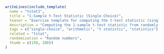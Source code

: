 ```r
writeLines(include_template(
  name = "tstat2",
  title = "1-Sample t-Test Statistic (Single-Choice)",
  teaser = "Exercise template for computing the t-test statistic (single-choice) from given hypothesized mean and empirical mean and variance.",
  description = "Computing the 1-sample t-test statistic from randomly drawn hypothesized mean, sample size, and empirical mean and variance. The correct answer has to be selected from five choice items which have been added to the numeric version of the exercise linked above.",
  tags = c("single-choice", "arithmetic", "t statistic", "statistics"),
  related = "tstat",
  randomization = "Random numbers",
  thumb = c(150, 200))
)
```
